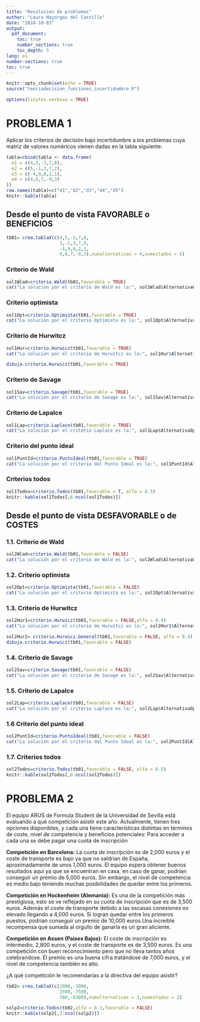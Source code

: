 ```yaml
---
title: "Resolución de problemas"
author: "Laura Mayorgas del Castillo"
date: "2024-10-03"
output:
  pdf_document:
    toc: true
    number_sections: true
    toc_depth: 5
lang: es
number-sections: true
toc: true
---
```

\newpage

```r
knitr::opts_chunk$set(echo = TRUE)
source("teoriadecision_funciones_incertidumbre.R")
```
```r
options(tinytex.verbose = TRUE)
```

# PROBLEMA 1
Aplicar los criterios de decisión bajo incertidumbre a los problemas cuya matriz de valores numéricos vienen dadas en la tabla siguiente:

```r
tabla=cbind(tabla <- data.frame(
  e1 = c(4,5,-3,7,8),
  e2 = c(5,-1,3,7,2),
  e3 = c(-4,9,8,2,1),
  e4 = c(4,6,7,-9,3)
))
row.names(tabla)=c("d1","d2","d3","d4","d5")
knitr::kable(tabla)
```

##  Desde el punto de vista FAVORABLE o BENEFICIOS
```r
tb01= crea.tablaX(c(4,5,-3,7,8,
                    3,-1,3,7,9,
                    -4,9,8,2,1,
                    4,6,7,-9,3),numalternativas = 4,numestados = 5)
```

### Criterio de Wald

```r
sol1Wlad=criterio.Wald(tb01,favorable = TRUE)
cat("La solución por el criterio de Wald es la:", sol1Wlad$AlternativaOptima)
```

### Criterio optimista

```r
sol1Opt=criterio.Optimista(tb01,favorable = TRUE)
cat("La solución por el criterio Optimista es la:", sol1Opt$AlternativaOptima)
```

### Criterio de Hurwitcz
```r
sol1Hur=criterio.Hurwicz(tb01,favorable = TRUE)
cat("La solución por el criterio de Hurwitcz es la:", sol1Hur$AlternativaOptima)
```

```r
dibuja.criterio.Hurwicz(tb01,favorable = TRUE)
```


### Criterio de Savage
```r
sol1Sav=criterio.Savage(tb01,favorable = TRUE)
cat("La solución por el criterio de Savage es la:", sol1Sav$AlternativaOptima)
```


### Criterio de Lapalce

```r
sol1Lap=criterio.Laplace(tb01,favorable = TRUE)
cat("La solución por el criterio Laplace es la:", sol1Lap$AlternativaOptima)
```


### Criterio del punto ideal

```r
sol1PuntId=criterio.PuntoIdeal(tb01,favorable = TRUE)
cat("La solución por el criterio del Punto Ideal es la:", sol1PuntId$AlternativaOptima)

```

### Criterios todos

```r
sol1Todos=criterio.Todos(tb01,favorable = T, alfa = 0.5)
knitr::kable(sol1Todos[,6:ncol(sol1Todos)])
```


##  Desde el punto de vista DESFAVORABLE o de COSTES

### 1.1. Criterio de Wald

```r
sol2Wlad=criterio.Wald(tb01,favorable = FALSE)
cat("La solución por el criterio de Wald es la:", sol2Wlad$AlternativaOptima)
```

### 1.2. Criterio optimista

```r
sol2Opt=criterio.Optimista(tb01,favorable = FALSE)
cat("La solución por el criterio Optimista es la:", sol2Opt$AlternativaOptima)
```


\newpage
### 1.3. Criterio de Hurwitcz
```r
sol2Hur1=criterio.Hurwicz(tb01,favorable = FALSE,alfa = 0.4)
cat("La solución por el criterio de Hurwitcz es la:", sol2Hur1$AlternativaOptima)
```

```r
sol2Hur2= criterio.Hurwicz.General(tb01,favorable = FALSE, alfa = 0.4)
dibuja.criterio.Hurwicz(tb01,favorable = FALSE)
```


### 1.4. Criterio de Savage
```r
sol2Sav=criterio.Savage(tb01,favorable = FALSE)
cat("La solución por el criterio de Savage es la:", sol2Sav$AlternativaOptima)
```


### 1.5. Criterio de Lapalce

```r
sol2Lap=criterio.Laplace(tb01,favorable = FALSE)
cat("La solución por el criterio Laplace es la:", sol2Lap$AlternativaOptima)
```


### 1.6 Criterio del punto ideal

```r
sol2PuntId=criterio.PuntoIdeal(tb01,favorable = FALSE)
cat("La solución por el criterio del Punto Ideal es la:", sol2PuntId$AlternativaOptima)

```

### 1.7. Criterios todos

```r
sol2Todos=criterio.Todos(tb01,favorable = FALSE, alfa = 0.5)
knitr::kable(sol2Todos[,6:ncol(sol2Todos)])
```

\newpage

# PROBLEMA 2

El equipo ARUS de Formula Student de la Universidad de Sevilla está evaluando a qué competición asistir este año. Actualmente, tienen tres opciones disponibles, y cada una tiene características distintas en términos de coste, nivel de competencia y beneficios potenciales:
Para acceder a cada una se debe pagar una cuota de inscripción 

**Competición en Barcelona:** La cuota de inscripción es de 2,000 euros y el coste de transporte es bajo ya que no saldrían de España, aproximadamente de unos 1,000 euros. El equipo espera obtener buenos resultados aquí ya que se encuentran en casa, en caso de ganar, podrían conseguir un premio de 5,000 euros. Sin embargo, el nivel de competencia es medio bajo teniendo muchas posibilidades de quedar entre los primeros.

**Competición en Hockenheim (Alemania):** Es una de la competición más prestigiosa, esto se ve reflejado en su cuota de inscripción que es de 3,500 euros. Además el coste de transporte debido a las escasas conexiones es elevado llegando a 4,000 euros. Si logran quedar entre los primeros puestos, podrían conseguir un premio de 10,000 euros.Una increible recompensa que sumada al orgullo de ganarla es un gran aliciente. 

**Competición en Assen (Paises Bajos):** El coste de inscripción es intermedio, 2,800 euros, y el coste de transporte es de 3,500 euros. Es una competición con buen reconocimiento pero que no lleva tantos años celebrandose. El premio es una buena cifra tratándose de 7,000 euros, y el nivel de competencia también es alto.

¿A qué competición le recomendarías a la directiva del equipo asistir? 

\begin{itemize}
  \item \textbf{Decisor:} Directiva del equipo
  \item \textbf{Modelo:} Costos (desfavorable)
  \item \textbf{Alternativas:}
  \begin{itemize}
    \item \( d_1 = \) España (Barcelona)
    \item \( d_2 = \) Alemania (Hokengheim)
    \item \( d_3 = \) Países Bajos (Assen)
  \end{itemize}
  \item \textbf{Estados de la naturaleza:}
  \begin{itemize}
    \item \( e_1 = \) Ganar la competición
    \item \( e_2 = \) Perder la competición
  \end{itemize} 
  
  \item\textbf{Definición de los elementos de la matriz:}
\begin{itemize}
  \item \textbf{Costes y premios:}
  \begin{enumerate}
    \item \textbf{Competición en España:} \\
    \textbf{Coste total:} \( 2,000 \, € + 1,000 \, € = 3,000 \, € \) \\
    \textbf{Premio si gana:} \( 5,000 \, € \) \\
    \textbf{Beneficio neto si gana:} \( 5,000 \, € - 3,000 \, € = 2,000 \, € \) \\
    \textbf{Beneficio neto si no gana:} \( -3,000 \, € \) (pérdida de costes)
    
    \item \textbf{Competición en Alemania:} \\
    \textbf{Coste total:} \( 3,500 \, € + 4,000 \, € = 7,500 \, € \) \\
    \textbf{Premio si gana:} \( 10,000 \, € \) \\
    \textbf{Beneficio neto si gana:} \( 10,000 \, € - 7,500 \, € = 2,500 \, € \) \\
    \textbf{Beneficio neto si no gana:} \( -7,500 \, € \) (pérdida de costes)
    
    \item \textbf{Competición en Reino Unido:} \\
    \textbf{Coste total:} \( 2,800 \, € + 3,500 \, € = 6,300 \, € \) \\
    \textbf{Premio si gana:} \( 7,000 \, € \) \\
    \textbf{Beneficio neto si gana:} \( 7,000 \, € - 6,300 \, € = 700 \, € \) \\
    \textbf{Beneficio neto si no gana:} \( -6,300 \, € \) (pérdida de costes)
  \end{enumerate}
\end{itemize}

\item\textbf{Matriz de decisión:}

\begin{center}
\begin{tabular}{|c|c|c|}
  \hline
  \textbf{Competición} & \textbf{Ganar} & \textbf{No ganar} \\
  \hline
  España & \( 2,000 \, € \) & \( -3,000 \, € \) \\
  Alemania & \( 2,500 \, € \) & \( -7,500 \, € \) \\
  Reino Unido & \( 700 \, € \) & \( -6,300 \, € \) \\
  \hline
\end{tabular}
\end{center}
\end{itemize}

```r
tb02= crea.tablaX(c(2000,-3000,
                    2500,-7500,
                    700,-6300),numalternativas = 3,numestados = 2)
```
```r
solp2=criterio.Todos(tb02,alfa = 0.3,favorable = FALSE)
knitr::kable(solp2[,3:ncol(solp2)])

```

